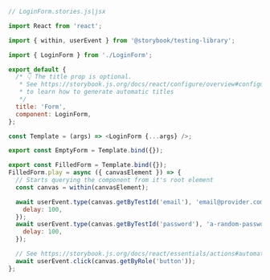 ```js
// LoginForm.stories.js|jsx

import React from 'react';

import { within, userEvent } from '@storybook/testing-library';

import { LoginForm } from './LoginForm';

export default {
  /* 👇 The title prop is optional.
   * See https://storybook.js.org/docs/react/configure/overview#configure-story-loading
   * to learn how to generate automatic titles
   */
  title: 'Form',
  component: LoginForm,
};

const Template = (args) => <LoginForm {...args} />;

export const EmptyForm = Template.bind({});

export const FilledForm = Template.bind({});
FilledForm.play = async ({ canvasElement }) => {
  // Starts querying the component from it's root element
  const canvas = within(canvasElement);

  await userEvent.type(canvas.getByTestId('email'), 'email@provider.com', {
    delay: 100,
  });
  await userEvent.type(canvas.getByTestId('password'), 'a-random-password', {
    delay: 100,
  });

  // See https://storybook.js.org/docs/react/essentials/actions#automatically-matching-args to learn how to setup logging in the Actions panel
  await userEvent.click(canvas.getByRole('button'));
};
```